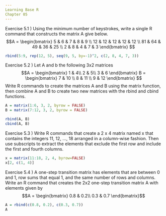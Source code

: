 ```yaml
---
Learning Base R
Chapter 05
---
```



Exercise 5.1 ) Using the minimum number of keystrokes, write a single R command that constructs the matrix A give below.
$$A = \begin{bmatrix}
5 & 6 & 7 & 8 & 9 \\
12 & 12 & 12 & 12 & 12 \\
81 & 64 & 49 & 36 & 25 \\
2 & 8 & 4 & 7 & 3
\end{bmatrix} $$
```r
rbind(5:9, rep(12, 5), seq(9, 5, by=-1)^2, c(2, 8, 4, 7, 3))
```


Exercise 5.2 ) Let A and b the following 3x2 matrices
$$A = \begin{bmatrix}
1 & 4\\
2 & 5\\
3 & 6
\end{bmatrix}  B = \begin{bmatrix}
7 & 10 \\
8 & 11 \\
9 & 12 
\end{bmatrix} $$
Write R commands to create the matrices A and B using the matrix function, then combine A and B to create two new matrices with the rbind and cbind functions.
```r
A = matrix(1:6, 3, 2, byrow = FALSE)
B = matrix(7:12, 3, 2, byrow = FALSE)

rbind(A, B)
cbind(A, B)
```


Exercise 5.3 ) Write R commands that create a 2 x 4 matrix named x that contains the integers 11, 12, ..., 18 arranged in a column-wise fashion.  Then use subscripts to extract the elements that exclude the first row and include the first and fourth columns.
```r
x = matrix(11:18, 2, 4, byrow=FALSE)
x[2, c(1, 4)]
```


Exercise 5.4 ) A one-step transition matrix has elements that are between 0 and 1, row sums that equal 1, and the same number of rows and columns.  Write an R command that creates the 2x2 one-step transition matrix A with elements given by
$$A = \begin{bmatrix}
0.8 & 0.2\\
0.3 & 0.7
\end{bmatrix}$$
```r
A = rbind(c(0.8, 0.2), c(0.3, 0.7))
A
```